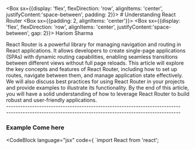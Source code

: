 
<Box sx={{display: 'flex', flexDirection: 'row', alignItems: 'center', justifyContent:'space-between', padding: 2}}>
    # Understanding React Router
    <Box sx={{padding: 2, alignItems: 'center'}}>
        <Box sx={{display: 'flex', flexDirection: 'row', alignItems: 'center', justifyContent:'space-between', gap: 2}}>
            <Avatar alt="Hariom Sharma" src="/static/images/avatar/1.jpg" />
            <Typography variant="h6">Hariom Sharma</Typography>
        </Box>
    </Box>
</Box>

<Typography variant="p" color="text.secondary" gutterBottom>
  React Router is a powerful library for managing navigation and routing in React applications. It allows developers to create single-page applications (SPAs) with dynamic routing capabilities, enabling seamless transitions between different views without full page reloads.
  This article will explore the key concepts and features of React Router, including how to set up routes, navigate between them, and manage application state effectively.
    We will also discuss best practices for using React Router in your projects and provide examples to illustrate its functionality.
    By the end of this article, you will have a solid understanding of how to leverage React Router to build robust and user-friendly applications. 
</Typography>

<br/>
--------------------------------------------------------------------------
<br/>
--------------------------------------------------------------------------
<br/>

### Example Come here
<CodeBlock language="jsx" code={
    `import React from 'react';






